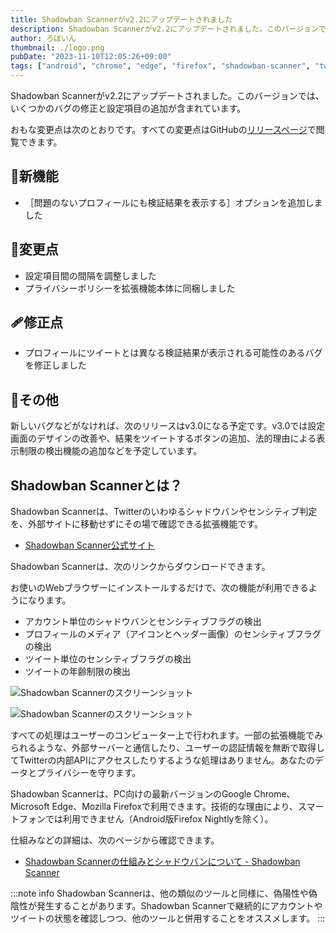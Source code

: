 ```yaml
---
title: Shadowban Scannerがv2.2にアップデートされました
description: Shadowban Scannerがv2.2にアップデートされました。このバージョンでは、いくつかのバグの修正と設定項目の追加が含まれています。
author: ろぼいん
thumbnail: ./logo.png
pubDate: "2023-11-10T12:05:26+09:00"
tags: ["android", "chrome", "edge", "firefox", "shadowban-scanner", "twitter", "extension"]
---
```



Shadowban Scannerがv2.2にアップデートされました。このバージョンでは、いくつかのバグの修正と設定項目の追加が含まれています。

おもな変更点は次のとおりです。すべての変更点はGitHubの[リリースページ](https://github.com/Robot-Inventor/shadowban-scanner/releases/tag/v2.2.0)で閲覧できます。

## 🎉新機能

- ［問題のないプロフィールにも検証結果を表示する］オプションを追加しました

## 🔧変更点

- 設定項目間の間隔を調整しました
- プライバシーポリシーを拡張機能本体に同梱しました

## 🩹修正点

- プロフィールにツイートとは異なる検証結果が表示される可能性のあるバグを修正しました

## 📝その他

新しいバグなどがなければ、次のリリースはv3.0になる予定です。v3.0では設定画面のデザインの改善や、結果をツイートするボタンの追加、法的理由による表示制限の検出機能の追加などを予定しています。

## Shadowban Scannerとは？

Shadowban Scannerは、Twitterのいわゆるシャドウバンやセンシティブ判定を、外部サイトに移動せずにその場で確認できる拡張機能です。

<YouTube id="S2mRHz9SEig" />

- [Shadowban Scanner公式サイト](https://shadowban-scanner.roboin.io/)

Shadowban Scannerは、次のリンクからダウンロードできます。

<ExtensionBadges/>

お使いのWebブラウザーにインストールするだけで、次の機能が利用できるようになります。

- アカウント単位のシャドウバンとセンシティブフラグの検出
- プロフィールのメディア（アイコンとヘッダー画像）のセンシティブフラグの検出
- ツイート単位のセンシティブフラグの検出
- ツイートの年齢制限の検出

![Shadowban Scannerのスクリーンショット](../../../09/30/shadowban-scanner-v2-release/screenshot2_ja.png)

![Shadowban Scannerのスクリーンショット](../../../09/30/shadowban-scanner-v2-release/screenshot1_ja.png)

すべての処理はユーザーのコンピューター上で行われます。一部の拡張機能でみられるような、外部サーバーと通信したり、ユーザーの認証情報を無断で取得してTwitterの内部APIにアクセスしたりするような処理はありません。あなたのデータとプライバシーを守ります。

Shadowban Scannerは、PC向けの最新バージョンのGoogle Chrome、Microsoft Edge、Mozilla Firefoxで利用できます。技術的な理由により、スマートフォンでは利用できません（Android版Firefox Nightlyを除く）。

仕組みなどの詳細は、次のページから確認できます。

- [Shadowban Scannerの仕組みとシャドウバンについて - Shadowban Scanner](https://github.com/Robot-Inventor/shadowban-scanner/blob/main/doc/ja/about-shadowban.md)

:::note info
Shadowban Scannerは、他の類似のツールと同様に、偽陽性や偽陰性が発生することがあります。Shadowban Scannerで継続的にアカウントやツイートの状態を確認しつつ、他のツールと併用することをオススメします。
:::
